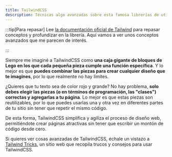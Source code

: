```yaml
---
title: TailwindCSS
description: Técnicas algo avanzadas sobre esta famosa librerías de utility classes para CSS.
---
```





:::tip[Para repasar]
Lee [la documentación oficial de Tailwind](https://diataxis.fr/reference/) para repasar conceptos y profundizar en la librería. Aquí vamos a ver unos conceptos avanzados que me parecen de interés.

:::

Siempre me imaginé a TailwindCSS como **una caja gigante de bloques de Lego en los que cada pequeña pieza cumple una función específica**. Y lo mejor es que **puedes combinar las piezas para crear cualquier diseño que te imagines**, por lo que realmente no hay límites.

¿Quieres que tu texto sea de color rojo y grande? No hay problema, **solo debes elegir las piezas (o en términos de programación, las "clases") correctas y agregarlas a tu página**. Lo mejor es que estas piezas son reutilizables, por lo que puedes usarlas una y otra vez en diferentes partes de tu sitio sin tener que repetir el mismo código.

De esta forma, TailwindCSS simplifica y agiliza el proceso de diseño web, permitiéndote crear páginas atractivas sin tener que escribir un montón de código desde cero.

Si quieres ver cosas avanzadas de TailwindCSS, échale un vistazo a [Tailwind Tricks](https://www.google.es), un sitio web que recopila trucos y consejos para usar TailwindCSS.

